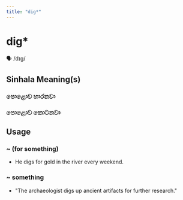 ```yaml
---
title: "dig*"
---
```


# dig*

🗣️ /dɪɡ/

## Sinhala Meaning(s)

### පොළොව හාරනවා
### පොළොව කොටනවා

## Usage

### ~ (for something)

- He digs for gold in the river every weekend.


### ~ something

-  "The archaeologist digs up ancient artifacts for further research."

